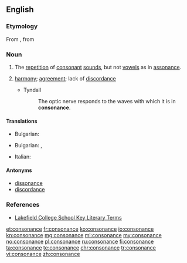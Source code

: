 ==English==

===Etymology===
From {{etyl|fro|en}}, from {{etyl|la|en}} {{lena}} {{term|consonantia|lang=la}}

===Noun===
{{en-noun}}
{{examples-right|sense=prosody|examples=''lady lounges lazily, dark deep dread crept in''}}

# {{context|prosody|lang=en}} The [[repetition]] of [[consonant]] [[sounds]], but not [[vowels]] as in [[assonance]].
# {{context|chiefly|music|lang=en}} [[harmony]]; [[agreement]]; lack of [[discordance]]
#* Tyndall
#*: The optic nerve responds to the waves with which it is in '''consonance'''.

====Translations====
{{trans-top|the repetition of consonant sounds}}
* Bulgarian: {{t+|bg|съзвучие|n}}
{{trans-mid}}
{{trans-bottom}}

{{trans-top|music harmony; agreement}}
* Bulgarian: {{t+|bg|съгласие|n}},  {{t+|bg|хармония|f}}
{{trans-mid}}
* Italian: {{t+|it|consonanza|f}}
{{trans-bottom}}

====Antonyms====
* [[dissonance]]
* [[discordance]]

===References===
* [http://olc.lcs.on.ca/English/ETS4Ue.Nsf/5f78f7e68f1c4d30852565960008af71/bb7e8c258996458385256d8f00486f1e?OpenDocument Lakefield College School Key Literary Terms]

[[et:consonance]]
[[fr:consonance]]
[[ko:consonance]]
[[io:consonance]]
[[kn:consonance]]
[[mg:consonance]]
[[ml:consonance]]
[[my:consonance]]
[[no:consonance]]
[[pl:consonance]]
[[ru:consonance]]
[[fi:consonance]]
[[ta:consonance]]
[[te:consonance]]
[[chr:consonance]]
[[tr:consonance]]
[[vi:consonance]]
[[zh:consonance]]